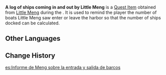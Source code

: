 {{Item Infobox
|id           = 100383;100384;100385
|image        = Book Letter.png
|type         = Quest Items
|source1      = Obtained during the ''[[One Ship, Two Ships, Three Ships...]]'' commission
|description  = <nowiki />
;Version 1
A neatly-written note by Little Meng. It reads, "No ships sailed in or out of [[Liyue Harbor]] last night."
;Version 2
A neatly-written note by Little Meng. It reads, "1 ship sailed out of Liyue Harbor last night."
;Version 3
A neatly-written note by Little Meng. It reads, "3 ships sailed into Liyue Harbor last night."
}}
'''A log of ships coming in and out by Little Meng''' is a [[Quest Item]] obtained from [[Little Meng]] during the {{Quest|One Ship, Two Ships, Three Ships...}}. It is used to remind the player the number of boats Little Meng saw enter or leave the harbor so that the number of ships docked can be calculated.

==Other Languages==
{{Other Languages
|en      = A log of ships coming in and out by Little Meng
|zhs     = 小蒙关于船只进出的见闻
|zhs_rm  = Xiǎo Méng guānyú chuánzhī jìnchū de jiànwén
|zht     = 小蒙關於船隻進出的見聞
|zht_rm  = Xiǎo Méng guānyú chuánzhī jìnchū de jiànwén
|ja      = モンの船に関する見聞
|ja_rm   = Mon-chan no Fune ni Kansuru Kenbun
|ko      = 소몽의 선박 입출항에 대한 정보
|ko_rm   = Somong-ui Seonbak Ipchulhang-e Gwanhan Jeongbo
|es      = Informe de Meng sobre la entrada y salida de barcos
|fr      = Mémo de Petit Meng
|ru      = Записи о проходящих кораблях малыша Мэна
|th      = ข้อมูลการเข้าออกของเรือที่ได้จากหนูน้อย Meng
|th_rm   = Khomun kan khao ok khong ruea thi dai chak nunoi Meng
|vi      = Ghi chú Meng về thuyền ra vào
|de      = Aufzeichnungen von Meng bezüglich der Schiffe im Hafen
|id      = Catatan Kapal yang Keluar Masuk milik Little Meng
|pt      = Um registro de navios entrando e saindo feito pelo Pequeno Meng
|tr      = Minik Meng'in Gemi Gözlemleri
|it      = Un registro d'entrata e uscita delle navi del Piccolo Meng
}}

==Change History==
{{Change History|1.0}}

[[es:Informe de Meng sobre la entrada y salida de barcos]]